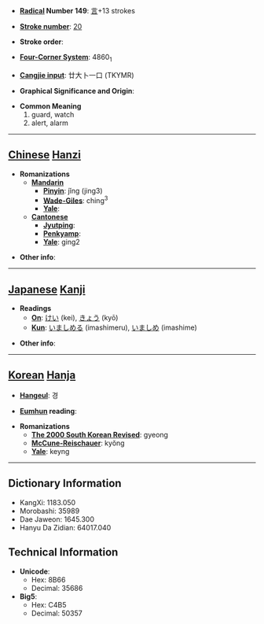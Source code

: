 * '''[[Wiktionary:Chinese radical index| Radical]] Number 149''': [[Wiktionary:Chinese radical index 言|言]]+13 strokes

* '''[[Wiktionary:Chinese total strokes index|Stroke number]]''': [[Wiktionary:Chinese total strokes index 20|20]]

* '''Stroke order''': 

* '''[[Wiktionary:Chinese four corner index|Four-Corner System]]''': 4860<sub>1</sub>

* '''[[Wiktionary:Chinese Cangjie index|Cangjie input]]''': 廿大卜一口 (TKYMR)

* '''Graphical Significance and Origin''': 

* '''Common Meaning'''
*#guard, watch
*# alert, alarm


----

== [[Chinese]] [[Hanzi]] ==

* '''Romanizations'''
** '''[[Mandarin]]'''
*** '''[[Pinyin]]''': jǐng (jing3)
*** '''[[Wade-Giles]]''': ching<sup>3</sup>
*** '''[[Yale]]''': 
** '''[[Cantonese]]'''
*** '''[[Jyutping]]''':
*** '''[[Penkyamp]]''': 
*** '''[[Yale]]''': ging2

* '''Other info''': 

----

== [[Japanese]] [[Kanji]] ==

* '''Readings'''
** '''[[On]]''': [[けい]] (kei), [[きょう]] (kyō)
** '''[[Kun]]''': [[いましめる]] (imashimeru), [[いましめ]] (imashime)

* '''Other info''':  

----

== [[Korean]] [[Hanja]] ==

* '''[[Hangeul]]''': 경

* '''[[Eumhun]] reading''': 

* '''Romanizations'''
** '''[[The 2000 South Korean Revised Romanization|The 2000 South Korean Revised]]''': gyeong
** '''[[McCune-Reischauer]]''': kyŏng
** '''[[Yale]]''': keyng

----

== Dictionary Information ==

* KangXi: 1183.050
* Morobashi: 35989
* Dae Jaweon: 1645.300
* Hanyu Da Zidian: 64017.040

== Technical Information ==

* '''Unicode''':
** Hex: 8B66
** Decimal: 35686
* '''Big5''':
** Hex: C4B5
** Decimal: 50357